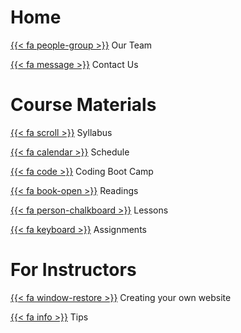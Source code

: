 # Home

[{{< fa people-group >}}](Info/our_team.qmd) Our Team

[{{< fa message >}}](Info/contact_us.qmd) Contact Us

# Course Materials

[{{< fa scroll >}}](Info/syllabus.qmd) Syllabus

[{{< fa calendar >}}](Info/schedule.qmd) Schedule

[{{< fa code >}}](Bootcamp/coding_basics_for_this_course.qmd) Coding Boot Camp

[{{< fa book-open >}}](Readings/readings.qmd)  Readings

[{{< fa person-chalkboard >}}](Lessons/lessons.qmd) Lessons

[{{< fa keyboard >}}](Assignments/assignments.qmd) Assignments

# For Instructors

[{{< fa window-restore >}}](For_Instructors/create_website.qmd) Creating your own website

[{{< fa info >}}](For_Instructors/tips.qmd) Tips